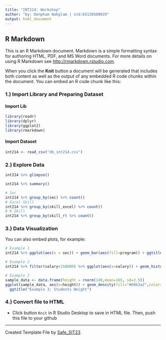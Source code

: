 ```yaml
---
title: "INT214: Workshop"
author: "by: Denphum Nakglam | std:63130500039"
output: html_document
---
```


## R Markdown
This is an R Markdown document. Markdown is a simple formatting syntax for authoring HTML, PDF, and MS Word documents. For more details on using R Markdown see <http://rmarkdown.rstudio.com>.

When you click the **Knit** button a document will be generated that includes both content as well as the output of any embedded R code chunks within the document. You can embed an R code chunk like this:

### 1.) Import Library and Preparing Dataset
#### Import Lib
```r
library(readr)
library(dplyr)
library(ggplot2)
library(rmarkdown)
```

#### Import Dataset
```r
int214 <- read_csv("db_int214.csv")
```

### 2.) Explore Data
```r
int214 %>% glimpse()
```
```r
int214 %>% summary()
```
```r
# Sec
int214 %>% group_by(sec) %>% count()
# Excel Skill
int214 %>% group_by(skill_excel) %>% count()
# R Skill
int214 %>% group_by(skill_r) %>% count()
```

### 3.) Data Visualization

You can also embed plots, for example:
```r
# Example 1
int214 %>% ggplot(aes(x = sec)) + geom_bar(aes(fill=program)) + ggtitle("Example 1: Bar Chart")
```

```r
# Example 2
int214 %>% filter(salary<150000) %>% ggplot(aes(x=salary)) + geom_histogram(bins = 10,fill="#69b3a2",color="#e9ecef") + ggtitle("Example 2: Expected Salary (THB)")
```

```r
# Example 3
sample_data <- data.frame(height = rnorm(140,mean=165, sd=3.5))
ggplot(sample_data, aes(x=height)) + geom_density(fill="#69b3a2",color="#e9ecef") + 
  ggtitle("Example 3: Students Height")
```

### 4.) Convert file to HTML
- Click button `Knit` in R Studio Desktop to save in HTML file. Then, push this file to your github

-----
Created Template File by [Safe_SIT23](https://github.com/safesit23)